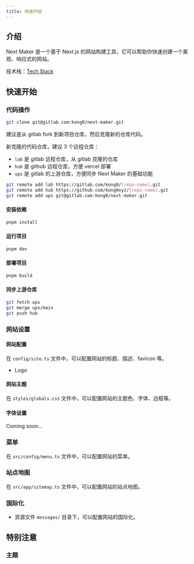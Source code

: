 ```yaml
---
title: 快速开始
---
```

 
## 介绍

Next Maker 是一个基于 Next.js 的网站构建工具，它可以帮助你快速创建一个美观、响应式的网站。

技术栈：[Tech Stack](/docs/techstack)

## 快速开始

### 代码操作

```bash
git clone git@gitlab.com:kong0/next-maker.git
```

建议是从 gitlab fork 到新项目仓库，然后克隆新的仓库代码。

新克隆的代码仓库，建议 3 个远程仓库：

- `lab` 是 gitlab 远程仓库，从 gitlab 克隆的仓库
- `hub` 是 github 远程仓库，方便 vercel 部署
- `ups` 是 gitlab 的上游仓库，方便同步 Next Maker 的基础功能

```bash
git remote add lab https://gitlab.com/kong0/[repo-name].git
git remote add hub https://github.com/kong0xyz/[repo-name].git
git remote add ups git@gitlab.com:kong0/next-maker.git
```

#### 安装依赖

```bash
pnpm install
```

#### 运行项目

```bash
pnpm dev
```

#### 部署项目

```bash
pnpm build
```

#### 同步上游仓库

```bash
git fetch ups
git merge ups/main
git push hub
```

### 网站设置

#### 网站配置

在 `config/site.ts` 文件中，可以配置网站的标题、描述、favicon 等。

- Logo

#### 网站主题

在 `styles/globals.css` 文件中，可以配置网站的主题色、字体、边框等。

#### 字体设置

Coming soon...

### 菜单

在 `src/config/menu.ts` 文件中，可以配置网站的菜单。

### 站点地图

在 `src/app/sitemap.ts` 文件中，可以配置网站的站点地图。

### 国际化

- 资源文件 `messages/` 目录下，可以配置网站的国际化。



## 特别注意

### 主题

<Cards>

<Card description="Tailwindcss Typography 与 Fumadocs 主题冲突" title="Typography" href="https://fumadocs.dev/docs/ui/theme#typography" />

</Cards>